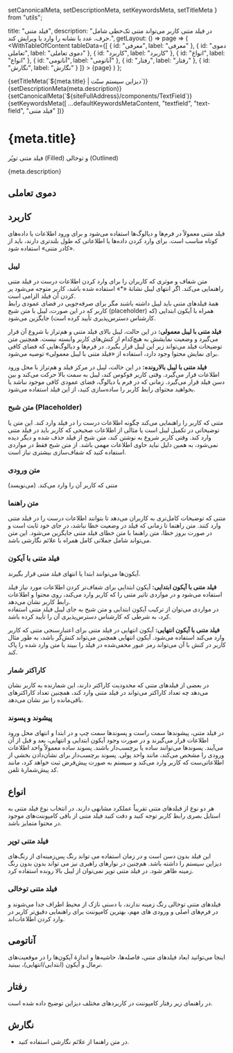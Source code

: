   setCanonicalMeta,
  setDescriptionMeta,
  setKeywordsMeta,
  setTitleMeta
} from "utils";

  title: "فیلد متنی",
  description:
    "در فیلد متنی کاربر می‌تواند متنی تک‌خطی شامل حرف، عدد یا نشانه را وارد یا ویرایش کند.",
  getLayout: () => page =>
    (
      <WithTableOfContent
        tableData={[
          { id: "معرفی", label: "معرفی" },
          { id: "دموی تعاملی", label: "دموی تعاملی" },
          { id: "کاربرد", label: "کاربرد" },
          { id: "انواع", label: "انواع" },
          { id: "آناتومی", label: "آناتومی" },
          { id: "رفتار", label: "رفتار" },
          { id: "نگارش", label: "نگارش" }
        ]}
      >
        {page}
      </WithTableOfContent>
    )
};

<Head>
  {setTitleMeta(`${meta.title} | دیزاین سیستم سنّت`)}
  {setDescriptionMeta(meta.description)}
  {setCanonicalMeta(`${siteFullAddress}/components/TextField`)}
  {setKeywordsMeta([
    ...defaultKeywordsMetaContent,
    "textfield",
    "text-field",
    "فیلد متنی"
  ])}
</Head>

<h1>
  <span>{meta.title}</span>
  <AnchorButton anchorId="معرفی" />
</h1>

<p data-subtitle>فیلد‌ متنی توپُر (Filled) و توخالی (Outlined)</p>

<p>{meta.description}</p>

<h2>
  <span>دموی تعاملی</span>
  <AnchorButton anchorId="دموی تعاملی" />
</h2>

<TextFieldDemo />

<h2>
  <span>کاربرد</span>
  <AnchorButton anchorId="کاربرد" />
</h2>

<p>
  فیلد متنی معمولاً در فرم‌ها و دیالوگ‌ها استفاده می‌شود و برای ورود اطلاعات یا
  داده‌های کوتاه مناسب است. برای وارد کردن داده‌ها یا اطلاعاتی که طول بلندتری
  دارند،‌ باید از «کادر متنی» استفاده شود.
</p>

<h3>
  <span>لیبل</span>
  <AnchorButton anchorId="لیبل" />
</h3>

<p>
  متن شفاف و موثری که کاربران را برای وارد کردن اطلاعات درست در فیلد متنی
  راهنمایی می‌کند. اگر انتهای لیبل نشانهٔ «*» استفاده شده باشد، کاربر متوجه
  می‌شود پر کردن آن فیلد الزامی است.
  <br />
  همهٔ فیلدهای متنی باید لیبل داشته باشند مگر برای صرفه‌جویی در فضای عمودی رابط
  کاربر که در این صورت، لیبل با متن شبح (placeholder) همراه با آیکون ابتدایی (که
  کارشناس دسترس‌پذیری تأیید کرده است) جایگزین می‌شود.
</p>

<p>
  <strong>فیلد متنی با لیبل معمولی:</strong> در این حالت، لیبل بالای فیلد متنی و
  هم‌تراز با شروع آن قرار می‌گیرد و وضعیت نمایشش به هیچ‌کدام از کنش‌های کاربر
  وابسته نیست. همچنین متن توضیحات فیلد می‌تواند زیر این لیبل قرار بگیرد. در
  فرم‌ها و دیالوگ‌هایی که فضای کافی برای نمایش محتوا وجود دارد، استفاده از «فیلد
  متنی با لیبل معمولی» توصیه می‌شود.
</p>

<p>
  <strong>فیلد متنی با لیبل بالارونده:</strong> در این حالت، لیبل در مرکز فیلد و
  هم‌تراز با محل ورود اطلاعات قرار می‌گیرد. وقتی کاربر فوکوس ‌کند، لیبل به سمت
  بالا حرکت می‌کند و بین دسن فیلد قرار می‌گیرد. زمانی‌ که در فرم یا دیالوگ، فضای
  عمودی کافی موجود نباشد یا بخواهید محتوای رابط کاربر را ساده‌سازی کنید، از این
  فیلد استفاده می‌شود.
</p>

<Divider dotted />

<h3>
  <span>متن شبح (Placeholder)</span>
  <AnchorButton anchorId="متن شبح (Placeholder)" />
</h3>

<p>
  متنی که کاربر را راهنمایی می‌کند چگونه اطلاعات درست را در فیلد وارد کند. این
  متن یا توضیحاتی در تکمیل لیبل است یا مثالی از اطلاعات صحیحی که کاربر باید در
  فیلد متنی وارد کند. وقتی کاربر شروع به نوشتن کند، متن شبح از فیلد حذف شده و
  دیگر دیده نمی‌شود، به همین دلیل نباید حاوی اطلاعات مهمی باشد. از متن شبح فقط
  در مواردی استفاده کنید که شفاف‌سازی بیشتری نیاز است.
</p>

<Divider dotted />

<h3>
  <span>متن ورودی</span>
  <AnchorButton anchorId="متن ورودی" />
</h3>

<p>متنی که کاربر آن را وارد می‌کند. (می‌نویسد)</p>

<Divider dotted />

<h3>
  <span>متن راهنما</span>
  <AnchorButton anchorId="متن راهنما" />
</h3>

<p>
  متنی که توضیحات کامل‌تری به کاربران می‌دهد تا بتوانند اطلاعات درست را در فیلد
  متنی وارد کنند. متن راهنما تا زمانی که فیلد در وضعیت خطا نباشد، در جای خود
  ثابت است و در صورت بروز خطا، متن راهنما با متن خطای فیلد متنی جایگزین می‌شود.
  این متن می‌تواند شامل جملاتی کامل همراه با علائم نگارشی باشد.
</p>

<Divider dotted />

<h3>
  <span>فیلد متنی با آیکون</span>
  <AnchorButton anchorId="فیلد متنی با آیکون" />
</h3>

<p>آیکون‌ها می‌توانند ابتدا یا انتهای فیلد متنی قرار بگیرند.</p>

<p>
  <strong>فیلد متنی با آیکون ابتدایی:</strong> آیکون ابتدایی برای شفاف‌تر کردن
  اطلاعات مورد نیاز فیلد استفاده می‌شود و در مواردی تاثیر متنی را که کاربر وارد
  می‌کند، روی محتوا و اطلاعات رابط کاربر نشان می‌دهد.
  <br />
  در مواردی می‌توان از ترکیب آیکون ابتدایی و متن شبح به جای لیبل فیلد متنی
  استفاده کرد، به شرطی که کارشناس دسترس‌پذیری آن را تأیید کرده باشد.
</p>

<p>
  <strong>فیلد متنی با آیکون انتهایی:</strong> آیکون انتهایی در فیلد متنی برای
  اعتبارسنجی متنی که کاربر وارد می‌کند استفاده می‌شود. آیکون انتهایی همچنین
  می‌تواند کنش‌گر باشد، به طور مثال کاربر در کنش با آن می‌تواند رمز عبور
  مخفی‌شده در فیلد را ببیند یا متن وارد شده را پاک کند.
</p>

<Divider dotted />

<h3>
  <span>کاراکتر شمار</span>
  <AnchorButton anchorId="کاراکتر شمار" />
</h3>

<p>
  در بعضی از فیلدهای متنی که محدودیت کاراکتر دارند، این شمارنده به کاربر نشان
  می‌دهد چه تعداد کاراکتر می‌تواند در فیلد متنی وارد کند، همچنین تعداد
  کاراکترهای باقی‌مانده را نیز نشان می‌دهد.
</p>

<Divider dotted />

<h3>
  <span>پیشوند و پسوند</span>
  <AnchorButton anchorId="پیشوند و پسوند" />
</h3>

<p>
  در فیلد متنی، پیشوندها سمت راست و پسوندها سمت چپ و در ابتدا و انتهای محل ورود
  اطلاعات قرار می‌گیرند و در صورت وجود آیکون ابتدایی و انتهایی، بعد و قبل از آن
  می‌آیند. پسوندها می‌توانند ساده یا برچسب‌دار باشند. پسوند ساده معمولاً واحد
  اطلاعات ورودی را مشخص می‌کند، مانند واحد پولی. پسوند برچسب‌دار برای نشان‌دادن
  بخشی از اطلاعاتی‌ست که کاربر وارد می‌کند و سیستم به صورت پیش‌فرض ثبت‌ خواهد
  کرد، مانند کد پیش‌شمارهٔ تلفن.
</p>

<Divider spaced />

<h2>
  <span>انواع</span>
  <AnchorButton anchorId="انواع" />
</h2>

<p>
  هر دو نوع از فیلدهای متنی تقریباً عملکرد مشابهی دارند. در انتخاب نوع فیلد متنی
  به استایل بصری رابط کاربر توجه کنید و دقت کنید فیلد متنی از باقی کامپوننت‌های
  موجود در محتوا متمایز باشد.
</p>

<h3>
  <span>فیلد متنی توپر</span>
  <AnchorButton anchorId="فیلد متنی توپر" />
</h3>

<p>
  این فیلد بدون دسن است و در زمان استفاده می تواند رنگ پس‌زمینه‌ای از رنگ‌های
  دیزاین سیستم را داشته باشد. هم‌چنین در نوارهای راهبری نیز می تواند بدون بدون
  رنگ زمینه ظاهر شود. در فیلد متنی توپر نمی‌توان از لیبل بالا رونده استفاده کرد.
</p>

<Divider dotted />

<h3>
  <span>فیلد متنی توخالی</span>
  <AnchorButton anchorId="فیلد متنی توخالی" />
</h3>

<p>
  فیلدهای متنی توخالی رنگ زمینه ندارند، با دسنی نازک از محیط اطراف جدا می‌شوند و
  در فرم‌های اصلی و ورودی های مهم، بهترین کامپوننت برای راهنمایی دقیق‌تر کاربر
  در وارد کردن اطلاعات‌اند.
</p>

<Divider spaced />

<h2>
  <span>آناتومی</span>
  <AnchorButton anchorId="آناتومی" />
</h2>

<p>
  اینجا می‌توانید ابعاد فیلدهای متنی، فاصله‌ها، حاشیه‌ها و اندازهٔ آیکون‌ها را
  در موقعیت‌های نرمال و آیکون (ابتدایی/انتهایی)، ببینید.
</p>

<div data-columnWrapper>
  <Row>
    <Column all="12">
      <div data-column>
        <Anatomy
          caption="فیلد متنی"
          imageProps={{
            mainSrc: "/static/media/textfield-anatomy-1.svg",
            specSrc: "/static/media/textfield-anatomy-1-spec.svg",
            alt: "فیلد متنی",
            unoptimized: true,
            width: 520,
            height: 220
          }}
        />
      </div>
    </Column>
    <Column all="12">
      <div data-column>
        <Anatomy
          caption="فیلد متنی دارای پسوند با آیکون ابتدایی و انتهایی"
          imageProps={{
            mainSrc: "/static/media/textfield-anatomy-2.svg",
            specSrc: "/static/media/textfield-anatomy-2-spec.svg",
            alt: "فیلد متنی دارای پسوند با آیکون ابتدایی و انتهایی",
            unoptimized: true,
            width: 520,
            height: 220
          }}
        />
      </div>
    </Column>
    <Column all="12">
      <div data-column>
        <Anatomy
          caption="فیلد متنی با لیبل بالارونده"
          imageProps={{
            mainSrc: "/static/media/textfield-anatomy-3.svg",
            specSrc: "/static/media/textfield-anatomy-3-spec.svg",
            alt: "فیلد متنی با لیبل بالارونده",
            unoptimized: true,
            width: 520,
            height: 220
          }}
        />
      </div>
    </Column>
    <Column all="12">
      <div data-column>
        <Anatomy
          caption="فیلد متنی با لیبل بالارونده و آیکون ابتدایی و انتهایی"
          imageProps={{
            mainSrc: "/static/media/textfield-anatomy-4.svg",
            specSrc: "/static/media/textfield-anatomy-4-spec.svg",
            alt: "فیلد متنی با لیبل بالارونده و آیکون ابتدایی و انتهایی",
            unoptimized: true,
            width: 520,
            height: 220
          }}
        />
      </div>
    </Column>
  </Row>
</div>

<div>
  <p></p>
  <Divider spaced />
</div>

<h2>
  <span>رفتار</span>
  <AnchorButton anchorId="رفتار" />
</h2>

<p>
  در راهنمای زیر رفتار کامپوننت در کاربردهای مختلف دیزاین توضیح داده شده است.
</p>

<div data-columnWrapper>
  <Row>
    <Column all="12" sm="6">
      <div data-column>
        <Behaviour
          variant="dont"
          caption="طول لیبل فیلد متنی نباید اینقدر بلند باشد که لغات در آن بریده‌‌شده یا حذف شده (سه‌نقطه) شوند."
          imageProps={{
            src: "/static/media/textfield-behaviour-1.svg",
            alt: "طول لیبل فیلد متنی نباید اینقدر بلند باشد که لغات در آن بریده‌‌شده یا حذف شده (سه‌نقطه) شوند.",
            unoptimized: true,
            width: 422,
            height: 344
          }}
        />
      </div>
    </Column>
    <Column all="12" sm="6">
      <div data-column>
        <Behaviour
          variant="dont"
          caption="لیبل فیلد متنی نباید چند‌خط باشد."
          imageProps={{
            src: "/static/media/textfield-behaviour-2.svg",
            alt: "لیبل فیلد متنی نباید چند‌خط باشد.",
            unoptimized: true,
            width: 422,
            height: 344
          }}
        />
      </div>
    </Column>
    <Column all="12">
      <div data-column>
        <Behaviour
          variant="dont"
          caption="در یک فرم یا یک بخش از محتوای رابط کاربر فقط از یک نوع فیلد متنی استفاده کنید."
          imageProps={{
            src: "/static/media/textfield-behaviour-3.svg",
            alt: "در یک فرم یا یک بخش از محتوای رابط کاربر فقط از یک نوع فیلد متنی استفاده کنید.",
            unoptimized: true,
            width: 860,
            height: 454
          }}
        />
      </div>
    </Column>
    <Column all="12">
      <div data-column>
        <Behaviour
          variant="dont"
          caption="فیلد متنی در آن واحد فقط یا متن راهنما را نشان می‌دهد یا متن خطا را. در صورت بروز خطا، متن خطا با متن راهنما جایگزین می‌شود."
          imageProps={{
            src: "/static/media/textfield-behaviour-4.svg",
            alt: "فیلد متنی در آن واحد فقط یا متن راهنما را نشان می‌دهد یا متن خطا را. در صورت بروز خطا، متن خطا با متن راهنما جایگزین می‌شود.",
            unoptimized: true,
            width: 860,
            height: 358
          }}
        />
      </div>
    </Column>
    <Column all="12">
      <div data-column>
        <Behaviour
          variant="do"
          caption="فقط زمانی فیلد متنی‌ بدون لیبل نمایش داده می‌شود که آیکون ابتدایی و متن شبح (با تأیید کارشناس دسترس‌پذیری) کاربر را شفاف و کامل راهنمایی کند."
          imageProps={{
            src: "/static/media/textfield-behaviour-5.svg",
            alt: "فقط زمانی فیلد متنی‌ بدون لیبل نمایش داده می‌شود که آیکون ابتدایی و متن شبح (با تأیید کارشناس دسترس‌پذیری) کاربر را شفاف و کامل راهنمایی کند.",
            unoptimized: true,
            width: 860,
            height: 374
          }}
        />
      </div>
    </Column>
    <Column all="12">
      <div data-column>
        <Behaviour
          variant="do"
          caption="فیلد متنی می‌تواند چند خط متن راهنما یا خطا داشته باشد. هنگامی که ممکن است چند خطا رخ دهد، فقط به خطاهای محتمل‌تر اشاره کنید."
          imageProps={{
            src: "/static/media/textfield-behaviour-6.svg",
            alt: "فیلد متنی می‌تواند چند خط متن راهنما یا خطا داشته باشد. هنگامی که ممکن است چند خطا رخ دهد، فقط به خطاهای محتمل‌تر اشاره کنید.",
            unoptimized: true,
            width: 860,
            height: 492
          }}
        />
      </div>
    </Column>
  </Row>
</div>

<div>
  <p></p>
  <Divider spaced />
</div>

<h2>
  <span>نگارش</span>
  <AnchorButton anchorId="نگارش" />
</h2>

<ul>
  <li>در متن راهنما از علائم نگارشی استفاده کنید.</li>
</ul>
